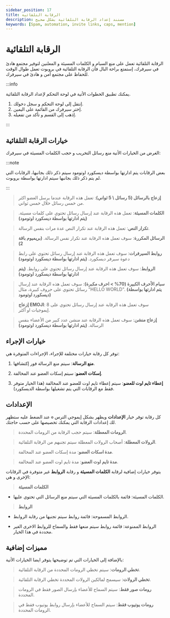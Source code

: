 ```yaml
---
sidebar_position: 17
title: الرقابة التلقائية
description: مستند إعداد الرقابة التلقائية بشكل صحيح
keywords: [Spam, automation, invite links, caps, mention] 
---
```



# الرقابة التلقائية

الرقابة التلقائية تعمل على منع السبام و الكلمات المسيئة و المعلنين لتوفير مجتمع هادئ في سيرفرك، إستمتع براحة البال فأن الرقابة التلقائية في بروبوت تعمل طوال الوقت للحفاظ على مجتمع أمن و هادئ في سيرفرك.

:::info

يمكنك تطبيق الخطوات الأتية في لوحة التحكم لإعداد الرقابة التلقائية.

1. إنتقل إلى لوحة التحكم و سجل دخولك. 
2. إختر سيرفرك من القائمة على اليمين.
3. إذهب إلى القسم و تأكد من تفعيله.

:::

## خيارات الرقابة التلقائية

الغرض من الخيارات الأتية منع رسائل التخريب و حجب الكلمات المسيئة في سيرفرك:

:::note

بعض الرقابات يتم ادارتها بواسطة ديسكورد اوتومود سيتم ذكر ذلك بجانبها، الرقابات التي لم يتم ذكر ذلك بجانبها سيتم ادارتها بواسطة بروبوت. 

:::

> **إزعاج بالرسائل (5 رسائل \ 5 ثواني)**: تعمل هذه الرقابة عندما يرسل العضو اكثر من خمس رسائل خلال خمس ثواني.

> **الكلمات المسيئة**: تعمل هذه الرقابة عند إرسال رسائل تحتوي على كلمات مسيئة. **(يتم ادارتها بواسطة ديسكورد اوتومود)**

> **تكرار النص**: تعمل هذه الرقابة عند تكرار النص عدة مرات بنفس الرسالة.

> **الرسائل المكررة**: سوف تعمل هذه الرقابة عند تكرار نفس الرسالة. **(بريميوم باقة 2)**

> **روابط السيرفرات**: سوف تعمل هذه الرقابة عند إرسال رسائل تحتوي على رابط دعوة سيرفر ديسكورد. **(يتم ادارتها بواسطة ديسكورد اوتومود)**

> **الروابط**: سوف تعمل هذه الرقابة عند إرسال رسائل تحتوي على روابط. **(يتم ادارتها بواسطة ديسكورد اوتومود)**

> **سبام الأحرف الكبيرة (70% > احرف مكبرة)**: سوف تعمل هذه الرقابة عند إرسال رسائل تحتوي على حروف كبيرة، مثال "HELLO WORLD". **(يتم ادارتها بواسطة ديسكورد اوتومود)**

> **إزعاج EMOJI**: سوف تعمل هذه الرقابة عند إرسال رسائل تحتوي على 8 إيموجيات او أكثر.

> **إزعاج منشن**: سوف تعمل هذه الرقابة عند منشن عدد كبير من الأعضاء بنفس الرسالة. **(يتم ادارتها بواسطة ديسكورد اوتومود)**

## خيارات الإجراء

توفر كل رقابة خيارات مختلفة للإجراء، الإجراءات المتوفرة هي:

1. **منع الرسالة**: سيتم منع الرسالة فور إكتشافها.

2. **إسكات العضو**: سيتم إسكات العضو عند المخالفة.

4. **إعطاء تايم اوت للعضو**: سيتم إعطاء تايم اوت للعضو عند المخالفة (هذا الخيار متوفر فقط مع الرقابات التي يتم تشغيلها بواسطة الديسكورد). 


## الإعدادات

كل رقابة توفر خيار **الإعدادات** ويظهر بشكل إيموجي الترس `⚙️` عند الضغط عليه ستظهر لك إعدادات الرقابة التي يمكنك تخصيصها على حسب حاجتك.

> **الرومات المعطلة**: سيتم حجب الرقابة من الرومات المحددة.

> **الرولات المعطلة**: أصحاب الرولات المعطلة سيتم تجنبهم من الرقابة التلقائية.

> **مدة اسكات العضو**: مدة إسكات العضو عند المخالفة.

> **مدة تايم اوت العضو**: مدة تايم اوت العضو عند المخالفة. 


يتوفر خيارات إضافية لرقابة **الكلمات المسيئة** و رقابة **الروابط** غير متوفرة في الرقابات الإخرى و هي:

> **الكلمات المسيئة**

- الكلمات المسيئة: قائمة بالكلمات المسيئة التي سيتم منع الرسائل التي تحتوي عليها.


> **الروابط**

- الروابط المسموحة: قائمة روابط سيتم تجنبها من رقابة الروابط.

- الروابط الممنوعة: قائمة روابط سيتم منعها فقط والسماح للروابط الاخرى الغير محددة في هذا الخيار.

## مميزات إضافية

بالإضافة إلى الخيارات التي تم توضيحها يتوفر ايضا الخيارات الأتية:

> **تخطي الرومات**: سيتم تخطي الرومات المحددة من الرقابة التلقائية.

> **تخطي الرولات**: سيسمح لمالكين الرولات المحددة تخطي الرقابة التلقائية.

> **رومات صور فقط**: سيتم السماح للأعضاء بإرسال الصور فقط في الرومات المحددة.

> **رومات يوتيوب فقط**: سيتم السماح للأعضاء بإرسال روابط يوتيوب فقط في الرومات المحددة.
